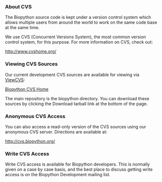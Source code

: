 === About CVS ===

The Biopython source code is kept under a version control system which allows multiple users from around the world to work on the same code base at the same time.

We use CVS (Concurrent Versions System), the most common version control system, for this purpose. For more information on CVS, check out:

[http://www.cvshome.org/ http://www.cvshome.org/]

=== Viewing CVS Sources ===

Our current development CVS sources are available for viewing via [http://viewcvs.sourceforge.net/ ViewCVS]:

[http://cvs.biopython.org/cgi-bin/viewcvs/viewcvs.cgi/?cvsroot=biopython Biopython CVS Home]

The main repository is the biopython directory. You can download these sources by clicking the Download tarball link at the bottom of the page.

=== Anonymous CVS Access ===

You can also access a read-only version of the CVS sources using our anonymous CVS server. Directions are available at:

[http://cvs.biopython.org/ http://cvs.biopython.org/]

=== Write CVS Access ===

Write CVS access is available for Biopython developers. This is normally given on a case by case basis, and the best place to discuss getting write access is on the Biopython Development mailing list.
